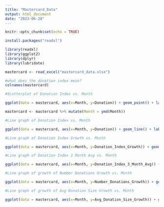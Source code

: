 ```yaml
---
title: "Mastercard_Data"
output: html_document
date: "2023-06-28"
---
```


```r
knitr::opts_chunk$set(echo = TRUE)
```

```r
install.packages("readxl")
```

```r
library(readxl)
library(ggplot2)
library(dplyr)
library(lubridate)
```

```r
mastercard <- read_excel("mastercard_data.xlsx")
```

```r
#what does the donation index mean?
colnames(mastercard)
```


```r
#Scatterplot of Donation Index vs. Month

ggplot(data = mastercard, aes(x=Month, y=Donation)) + geom_point() + labs(x = "Date", y = "Donation Index", title= "Donation Index by Month")
```

```r
mastercard <- mastercard %>% mutate(Month = ymd(Month))
```

```r
#Line graph of Donation Index vs. Month

ggplot(data = mastercard, aes(x=Month, y=Donation)) + geom_line() + labs(y = "Donation Index", title= "Donation Index by Month") + scale_x_date(date_labels = "%b %Y", date_breaks = "3 months") + theme(axis.text.x = element_text(angle = 90))
```


```r
#Line graph of Donation Index Growth vs. Month

ggplot(data = mastercard, aes(x=Month, y=Donation_Index_Growth)) + geom_line() + labs(y = "Donation Index Growth", title= "Donation Index Growth by Month") + scale_x_date(date_labels = "%b %Y", date_breaks = "3 months") + theme(axis.text.x = element_text(angle = 90))
```

```r
#Line graph of Donation Index 3 Month Avg vs. Month

ggplot(data = mastercard, aes(x=Month, y=Donation_Index_3_Month_Avg)) + geom_line() + labs(y = "Donation Index 3 Month Avg", title= "Donation Index 3 Month Avg") + scale_x_date(date_labels = "%b %Y", date_breaks = "3 months") + theme(axis.text.x = element_text(angle = 90))
```

```r
#Line graph of growth of Number Donations Growth vs. Month

ggplot(data = mastercard, aes(x=Month, y=Number_Donations_Growth)) + geom_line() + labs(y = "Donation Count Growth", title= "Donation Count Growth by Month") + scale_x_date(date_labels = "%b %Y", date_breaks = "3 months") + theme(axis.text.x = element_text(angle = 90))
```

```r
#Line graph of growth of Avg Donation Size Growth vs. Month

ggplot(data = mastercard, aes(x=Month, y=Avg_Donation_Size_Growth)) + geom_line() + labs(y = "Avg Donation Size Growth", title= "Avg Donation Size Growth") + scale_x_date(date_labels = "%b %Y", date_breaks = "3 months") + theme(axis.text.x = element_text(angle = 90))
```

